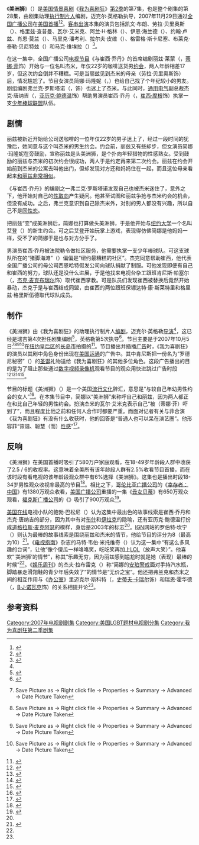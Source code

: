 {{noteTA
|G1=Movie
|G2=Show
|1=zh-cn:我为喜剧狂; zh-tw:超級製作人; zh-hk:娛樂揸Fit人;
|2=zh-hk:珍·嘉露絲姬;zh-cn=简·科拉克斯基;
}}
{{Infobox television episode
| Title        = 美洲狮<br>Cougars
| Series       = [[我为喜剧狂|我为喜剧狂]]
| Image        =  <!-- No-free image with insufficient rationale [[Image:30_Rock_season_2_episode_7.png|250px]] -->
| Caption      = Liz with her younger boyfriend Jamie
| Season       = 2
| Episode      = 7
| Airdate      = {{Start date|2007|11|29}}
| Production   = 206
| Writer       = {{le|約翰·瑞吉|John Riggi}}
| Director     = {{link-en|迈克尔·英格勒|Michael Engler}}
| Music        =
| Photographer = 瓦尼亚·西恩祖尔（{{lang|en|Vanja Černjul}}）
| Guests       = 凯文·布朗（{{lang|en|Kevin Brown}}）饰达特·康·斯莱特里（{{lang|en|Dot Com Slattery}}）<br>格里兹·查普曼（{{lang|en|Grizz Chapman}}）饰格里兹·格里斯伍德（{{lang|en|Gris Griswold}}）<br>[[约翰·卢茨|约翰·卢茨]]饰J·D·卢兹（{{lang|en|J.D. Lutz}}）<br />{{link-en|马里克·潘考利|Maulik Pancholy}}饰乔纳森（{{lang|en|Jonathan}}）<br />{{link-en|瓦尔·艾米克|Val Emmich}}饰杰米·汉密尔顿（{{lang|en|Jamie Hamilton}}）<br />格雷格·斯卡尼塞（{{lang|en|Greg Scarnici}}）饰同性恋男2号
| Episode list = [[我为喜剧狂_(第2季)|《我为喜剧狂》第2季]]<br>[[我为喜剧狂剧集列表|《我为喜剧狂》剧集列表]]
| Prev         = [[有人爱|有人爱]]
| Next         = [[秘密与谎言_(我为喜剧狂)|秘密与谎言]]
}}
《'''美洲狮'''》（{{lang|en|''Cougars''}}）是[[美国|美国]][[情景喜剧|情景喜剧]]《[[我为喜剧狂|我为喜剧狂]]》[[我为喜剧狂_(第2季)|第2季]]的第7集，也是整个剧集的第28集，由剧集助理[[执行制片人|执行制片人]]{{le|約翰·瑞吉|John Riggi}}编剧，迈克尔·英格勒执导，2007年11月29日通过[[全国广播公司|全国广播公司]]在[[美国电视|美国]][[首演|首播]]<ref name="nbcmv">{{cite web |url=http://www.screenrush.co.uk/television/television-813/season-5594/ |title=30 Rock: Episodes Season 2 |publisher=Screenrush (AlloCiné) |accessdate=2013-08-24 |location=London |archiveurl=https://web.archive.org/web/20120730001603/http://www.screenrush.co.uk/television/television-813/season-5594/ |archivedate=2012-07-30 |deadurl=no }}</ref><ref>{{cite web |url=http://www.nbc.com/30-rock/episode-guide/season-2/224681/ |title=ALL EPISODE GUIDES : NEWEST |publisher=NBC |accessdate=2013-09-04 |deadurl=no |archivedate=2012-11-10 |archiveurl=https://web.archive.org/web/20121110025309/http://www.nbc.com/30-rock/episode-guide/season-2/224681/ }}</ref>。[[友情客串|客串出演]]本集的演员包括凯文·布朗、劳拉·贝里奥斯（{{lang|en|Laura Berrios}}）、格里兹·查普曼、瓦尔·艾米克、阿兰·H·格林（{{lang|en|Alan H. Green}}）、伊恩·海兰德（{{lang|en|Ian Hyland}}）、约翰·卢兹、肖恩·莫兰（{{lang|en|Sean Moran}}）、马里克·潘考利、拉尔夫·皮维（{{lang|en|Ralph Peavy}}）、格雷格·斯卡尼塞、布莱克·泰勒·贝尼特兹（{{lang|en|Blake Tyler Benitez}}）和马克·维埃拉（{{lang|en|Mark Viera}}）<ref name="yahoo">{{cite web |url=http://tv.yahoo.com/episode/154101/castcrew;_ylt=AryK7xx7b7Xt23YJBjhODh.vo9EF |title=''30 Rock'': "Cougars" |accessdate=2011-06-15 |publisher=Yahoo |deadurl=yes |archivedate=2011-06-15 |archiveurl=https://web.archive.org/web/20110615093802/http://tv.yahoo.com/episode/154101/castcrew%3B_ylt%3DAryK7xx7b7Xt23YJBjhODh.vo9EF }}</ref>。

在这一集中，全国广播公司[[电视节目|电视节目]]《{{lang|en|TGS}}与崔西·乔丹》的首席编剧丽兹·莱蒙（{{lang|en|Liz Lemon}}，[[蒂娜·菲|蒂娜·菲]]饰）开始与一位名叫杰米，年仅22岁的咖啡送货男[[约会|约会]]，两人年龄相差17岁，但这次约会倒并不糟糕。可是当丽兹见到杰米的母亲（劳拉·贝里奥斯饰）后，情况尴尬了。节目女演员简娜·玛隆妮（{{lang|en|Jenna Maroney}}，{{link-en|简·科拉克斯基|Jane Krakowski}}）也给自己找了个年纪较小的男友。剧组编剧弗兰克·罗斯塔诺（{{lang|en|Frank Rossitano}}，{{link-en|贾达·弗雷德兰德|Judah Friedlander}}饰）也迷上了杰米。与此同时，[[通用电气|通用电气]]副总裁杰克·唐纳吉（{{lang|en|Jack Donaghy}}，[[亚历克·鲍德温|亚历克·鲍德温]]饰）帮助男演员崔西·乔丹（{{lang|en|Tracy Jordan}}，[[崔西·摩根|崔西·摩根]]饰）执掌一支[[少年棒球联盟|少年棒球联盟]]队伍。

== 剧情 ==
丽兹被新近开始给公司送咖啡的一位年仅22岁的男子迷上了，经过一段时间的犹豫后，她同意与这个叫杰米的男生约会。约会前，丽兹又有些却步，但女演员简娜·玛隆妮在旁鼓励，宣称丽兹是头美洲狮，是个扑向年轻猎物的性感熟女。受到鼓励的丽兹与杰米的初次约会很成功，两人于是约定再来第二次约会。丽兹在约会开始前到杰米的公寓去叫他出门，但却发现对方还和妈妈住在一起，而且这位母亲看起来[[恋母情结|和丽兹非常相似]]。

《{{lang|en|TGS}}与崔西·乔丹》的编剧之一弗兰克·罗斯塔诺发现自己也被杰米迷住了，意外之下，他开始对自己的[[性取向|性取向]]产生疑问。他甚至试图和丽兹争抢与杰米约会的机会，但没有成功。之后，弗兰克意识到自己除杰米外，对别的男人都没有兴趣，所以自己不是[[同性恋|同性恋]]。

把丽兹“变”成美洲狮后，简娜也打算做头美洲狮，于是他开始与[[纽约大学|纽约大学]]一个名叫艾登（{{lang|en|Aiden}}）的新生约会。可之后艾登开始玩掌上游戏，表现得仿佛简娜是他妈妈一样，受不了的简娜于是也与对方分手了。

男演员崔西·乔丹被法院勒令做社区服务，他需要执掌一支少年棒球队。可这支球队所在的“猪脚海滩”（{{lang|en|Knuckle Beach}}）偏偏是“纽约最糟糕的社区”。杰克同意帮助崔西，他代表全国广播公司的母公司西恩哈特假发公司向球队捐献了制服。可他发现即便有自己和崔西的努力，球队还是没什么进展，于是他找来电视台杂工跟班肯尼斯·帕塞尔（{{lang|en|Kenneth Parcell}}，[[杰克·麦克布瑞尔|杰克·麦克布瑞尔]]饰）取代崔西掌教。可是队员们发现崔西被替换后竟然开始暴动，杰克于是与崔西结成同盟，由崔西的两位跟班保镖达特·康·斯莱特里和格里兹·格里斯伍德取代球队成员。

== 制作 ==
《美洲狮》由《我为喜剧狂》的助理执行制片人{{le|約翰·瑞吉|John Riggi}}[[编剧|编剧]]，迈克尔·英格勒[[导演|导演]]<ref name="nbcmv" />，这已经是瑞吉第4次担任剧集编剧<ref>{{cite web |url=http://www.imdb.com/name/nm0726642/filmoseries#tt0496424 |accessdate=2013-09-04 |title=Filmography by TV series for John Riggi |work=IMDb |publisher=Amazon |archive-date=2013-09-04 |archive-url=https://web.archive.org/web/20130904091930/http://www.imdb.com/name/nm0726642/filmoseries#tt0496424 |dead-url=no }}</ref>，英格勒第5次执导<ref>{{cite web |url=http://www.imdb.com/name/nm0257554/filmoseries#tt0496424 |archiveurl=https://web.archive.org/web/20110723140028/http://www.imdb.com/name/nm0257554/filmoseries#tt0496424 |archivedate=2011-07-23 |deadurl=no |title=Filmography by TV series for Michael Engler (I) |work=IMDb |publisher=Amazon |accessdate=2013-08-28 }}</ref>。节目主要是于2007年10月5日<ref name="film_1">{{cite web |url=https://nbcuphotobank.com/sales/asyncNBCHighslideLargeView.php?name=NUP_111035_0169.jpg&id=2845311&itemid=1_5510_3_2&lbx=-1 |title=''30 Rock'' - "Cougars" Episode 206 - Pictured: Tina Fey as Liz Lemon |accessdate=2013-09-04 |last=Liebowitz |first=Eric |date=2007-10-29 |publisher=NBC Universal Media Village }}{{Dead link|date=2019年6月 |bot=InternetArchiveBot |fix-attempted=yes }} Save Picture as → Right click file → Properties → Summary → Advanced → Date Picture Taken</ref><ref>{{cite web |url=http://www.flickr.com/photos/superjosh/3147695629/ |work=flickr |accessdate=2013-09-04 |title=30 ROCK -- "Cougars" Episode 206 -- Pictured: Tina Fey as Liz Lemon |publisher=NBC Photo |first=Eric |last=Liebowitz |archive-date=2017-04-25 |archive-url=https://web.archive.org/web/20170425031814/https://www.flickr.com/photos/superjosh/3147695629/ |dead-url=no }} Save Picture as → Right click file → Properties → Summary → Advanced → Date Picture Taken</ref><ref name="film_2">{{cite web |url=https://nbcuphotobank.com/sales/asyncNBCHighslideLargeView.php?name=NUP_111035_0013.jpg&id=2845305&itemid=1_5510_3_2&lbx=-1 |title=''30 Rock'' - "Cougars" Episode 206 - Pictured: Judah Friedlander as Frank |accessdate=2013-09-04 |last=Liebowitz |first=Eric |date=2007-10-29 |work=Set Photos |publisher=NBC Universal Media Village }}{{Dead link|date=2019年6月 |bot=InternetArchiveBot |fix-attempted=yes }} Save Picture as → Right click file → Properties → Summary → Advanced → Date Picture Taken</ref><ref>{{cite web |url=https://nbcuphotobank.com/sales/asyncNBCHighslideLargeView.php?name=NUP_111035_0100.jpg&id=2845308&itemid=1_5510_3_2&lbx=-1 |title=30 ROCK -- "Cougars" Episode 206 -- Air Date 11/29/2007 -- Pictured: Judah Friedlander as Frank Rossitano |first=Eric |last=Liebowitz |work=NBCU Photo Bank |accessdate=2013-09-04 }}{{Dead link|date=2019年6月 |bot=InternetArchiveBot |fix-attempted=yes }}Save Picture as → Right click file → Properties → Summary → Advanced → Date Picture Taken</ref>在[[纽约|纽约]][[皇后区|皇后区]]的[[长岛市|长岛市]]拍摄的<ref name="filminglocations">{{cite news |url=http://www.backstage.com/bso/rossreports/article_display.jsp?vnu_content_id=1003118275 |title=New York-Based Television Programs |accessdate=2008-02-23 |date=2006-08-24 |publisher=''Back Stage'' |archiveurl=https://web.archive.org/web/20070930014912/http://www.backstage.com/bso/rossreports/article_display.jsp?vnu_content_id=1003118275 |archivedate=2007-09-30 |deadurl=yes }}</ref>。节目播出并插播[[广告|广告]]时，《我为喜剧狂》的演员以其剧中角色身份出现在[[美国运通|美国运通]]的广告中。其中肯尼斯把一份名为“罗德尼秘密”（{{lang|en|Secret Rodney}}）的[[圣诞节|圣诞]]礼物送给《我为喜剧狂》的其他多位角色。这段广告播出的目的是为了阻止那些通过[[数字视频录像机|数字视频录像机]]观看节目的观众用快进跳过广告时段<ref>{{cite news |first=Gail |last=Schiller |title=AmEx's ''30 Rock'' commercials blend with series |url=http://www.reuters.com/article/2007/12/14/us-30rock-idUSN1427811520071214 |publisher=Reuters |date=2007-12-14 |accessdate=2013-09-04 |deadurl=no |archivedate=2012-11-13 |archiveurl=https://web.archive.org/web/20121113123508/http://www.reuters.com/article/2007/12/14/us-30rock-idUSN1427811520071214 }}</ref><ref name="ew">{{cite news |first=Jeff |last=Labrecque |title=''30 Rock'': Iraq and a Hardbody |url=http://tvrecaps.ew.com/recap/30-rock-recap-season2-episode7/ |publisher=''Entertainment Weekly'' |date=2007-11-30 |accessdate=2013-09-04 |deadurl=no |archivedate=2013-07-08 |archiveurl=https://web.archive.org/web/20130708194129/http://tvrecaps.ew.com/recap/30-rock-recap-season2-episode7/ }}</ref><ref name="tvguide">{{cite news |first=Matt |last=Webb Mitovich |title=Episode Recap: "Cougars" |url=http://community.tvguide.com/blog/TV-Show-Blog/30-Rock/700010012?month=200711 |publisher=''TV Guide'' |date=2007-11-30 |accessdate=2008-11-27 |archiveurl=https://web.archive.org/web/20080115145204/http://community.tvguide.com/blog/TV-Show-Blog/30-Rock/700010012?month=200711 |archivedate=2008-01-15 |deadurl=yes }}</ref><ref name="tvsquad">{{cite web |url=http://www.aoltv.com/2007/11/30/30-rock-cougars/ |title=''30 Rock'': "Cougars" |accessdate=2013-09-04 |last=Sassone |first=Bob |date=2007-11-30 |publisher=TV Squad |deadurl=no |archivedate=2012-09-08 |archiveurl=https://web.archive.org/web/20120908061524/http://www.aoltv.com/2007/11/30/30-rock-cougars/ }}</ref>。

节目的标题《美洲狮》（{{lang|en|Cougars}}）是一个美国[[流行文化|流行文化]]辞汇，意思是“与较自己年幼男性约会的女人”<ref>{{cite news |first=Tom |last=Maurstad |title=Pop culture spent '07 in rehab and jail |url=http://www.jsonline.com/entertainment/29393109.html |publisher=''Milwaukee Journal Sentinel'' |date=2007-12-31 |accessdate=2013-09-04 |archivedate=2012-10-06 |deadurl=yes |archiveurl=https://web.archive.org/web/20121006235334/http://www.jsonline.com/entertainment/29393109.html }}</ref>。在本集节目中，简娜以“美洲狮”来称呼自己和丽兹，因为两人都正在和比自己年轻的男性约会。扮演杰米的瓦尔·艾米克表示自己“被（蒂娜·菲）吓到了”，而且程度比他之前和任何人合作时都要严重。而面对记者有关与菲合演《我为喜剧狂》有没有什么收获时，他的回答是“普通人也可以呆在演艺圈”。他形容菲“诙谐、聪慧（而）[[性感|性感]]”<ref>{{cite news |first=Nisha |last=Gopalan |title=Making Beautiful Music on ''Ugly Betty'' |url=http://www.nytimes.com/2008/11/16/arts/television/16gopa.html |publisher=''The New York Times'' |date=2008-11-14 |accessdate=2013-09-04 |archive-date=2012-09-10 |archive-url=https://archive.today/20120910083042/http://www.nytimes.com/2008/11/16/arts/television/16gopa.html?_r=1 |dead-url=no }}</ref>。

== 反响 ==
《美洲狮》在美国首播时吸引了580万户家庭观看，在18-49岁年龄段人群中收获了2.5 / 6的收视率。这意味着全美所有该年龄段人群有2.5%收看节目首播，而在该时段有看电视的该年龄段观众群中有6%选择《美洲狮》。这集也是播出时段18-34岁男性观众收视率最高的节目<ref name="ratings_1">{{cite press release |title=Strong Ratings From ''Heroes'' And ''Sunday Night Football'' Lead NBC's Week Of November 26–December 2 |url=http://www.thefutoncritic.com/ratings/2007/12/04/strong-ratings-from-heroes-and-sunday-night-football-lead-nbcs-week-of-nov-26-dec-2-26142/20071204nbc01/ |publisher=The Futon Critic |date=2007-12-04 |accessdate=2013-09-04 |quote=''30 Rock'' (2.5/6 in 18–49, 5.8 million viewers overall) retained 96 percent of its 18–49 lead-in and ranked #2 in the slot in adults 18–49 (tied) and adults 18–34 and #1 among men 18–34. |archive-date=2013-04-28 |archive-url=https://archive.today/20130428070827/http://www.thefutoncritic.com/ratings/2007/12/04/strong-ratings-from-heroes-and-sunday-night-football-lead-nbcs-week-of-nov-26-dec-2-26142/20071204nbc01/ |dead-url=no }}</ref>。相比之下，[[哥伦比亚广播公司|哥伦比亚广播公司]]的《[[幸存者：中国|幸存者：中国]]》有1380万观众收看，[[美国广播公司|美国广播公司]]重播的一集《[[丑女贝蒂|丑女贝蒂]]》有650万观众观看，[[福克斯广播公司|福克斯广播公司]]的《{{link-en|和五年级生比一比|Are You Smarter Than A 5th Grader?}}》吸引了900万观众<ref name="ratings_2">{{cite news |title=Nets sluggish post-sweep |url=http://variety.com/2007/tv/news/nets-sluggish-post-sweep-1117976800/ |work= |publisher=''Variety'' |date=2007-11-30 |accessdate=2013-09-04 |archive-date=2013-09-04 |archive-url=https://web.archive.org/web/20130904093111/http://variety.com/2007/tv/news/nets-sluggish-post-sweep-1117976800/ |dead-url=no }}</ref>。

[[美国在线|美国在线]]电视小队的鲍勃·巴松尼（{{lang|en|Bob Sassone}}）认为这集中最出色的故事线索是崔西·乔丹和杰克·唐纳吉的部分，因为其中有对[[乔治·W·布什|布什]]和[[伊拉克战争|伊拉克]]的隐喻，还有亚历克·鲍德温打扮成[[道格拉斯·麦克阿瑟|道格拉斯·麦克阿瑟]]的模样，身后是2003年{{link-en|任务完成演讲|Mission Accomplished speech}}的标志<ref name="tvsquad" />。[[IGN|IGN]]网站的罗伯特·坎宁（{{lang|en|Robert Canning}}）则认为最棒的故事线索是围绕丽兹和杰米的情节，他给节目的评分为8（最高为10）<ref name="ign">{{cite web |url=http://uk.ign.com/articles/2007/11/30/30-rock-cougars-review |title=''30 Rock'': "Cougars" Review |accessdate=2013-09-04 |last=Canning |first=Robert |date=2007-11-30 |publisher=IGN |deadurl=no |archivedate=2012-10-22 |archiveurl=https://web.archive.org/web/20121022114127/http://www.ign.com/articles/2007/11/30/30-rock-cougars-review }}</ref>。《[[电视指南_(杂志)|电视指南]]》杂志的马特·韦伯·米托维奇（{{lang|en|Matt Webb Mitovich}}）认为这一集中“有这么多风趣的台词”，让他“像个傻瓜一样咯咯笑，吃吃笑再加上[[LOL|LOL]]（放声大笑）”。他喜欢“‘美洲狮’的情节”，称其“乐趣无穷，因为丽兹感到尴尬时就是她（表现）最棒的时候”<ref name="tvguide" />。《[[娱乐周刊|娱乐周刊]]》的杰夫·拉布雷克（{{lang|en|Jeff Labrecque}}）称“简娜的[[安珀警戒|安珀警戒]]面对手持汽水瓶，脚踏暴走滑翔鞋的青少年后失效了”的情节是“无价之宝”。他还把弗兰克和杰米之间的相互作用与《[[办公室_(美国电视剧)|办公室]]》里迈克尔·斯科特（{{lang|en|Michael Scott}}，[[史蒂夫·卡瑞尔|史蒂夫·卡瑞尔]]饰）和瑞恩·霍华德（{{lang|en|Ryan Howard}}，[[B·J·诺瓦克|B·J·诺瓦克]]饰）的关系相提并论<ref name="ew" />。

== 参考资料 ==
{{Reflist|30em}}

{{30 Rock Season One}}
{{portal bar|电视剧|美国}}
[[Category:2007年电视剧剧集|Category:2007年电视剧剧集]]
[[Category:美国LGBT题材电视剧分集|Category:美国LGBT题材电视剧分集]]
[[Category:我为喜剧狂第二季剧集|Category:我为喜剧狂第二季剧集]]
{{Good article}}